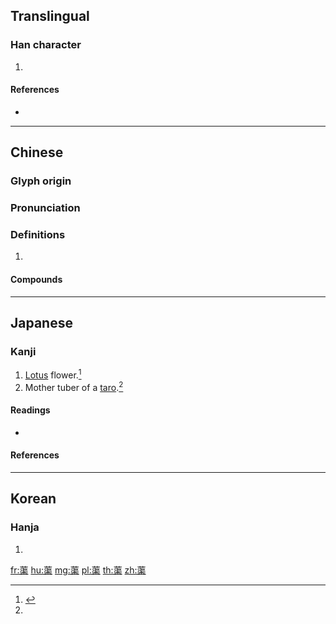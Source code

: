 {{character info/new}}
==Translingual==

===Han character===
{{Han char|rn=140|rad=艸|as=12|sn=18|four=44904|canj=TESD}}

# {{defn|Han|sort=艸12}}

====References====
* {{Han ref|kx=1057.430|dkj=31962|dj=1520.280|hdz=53284.070|uh=8556|ud=34134|bh=EAF8|bd=60152}}

----

==Chinese==
{{zh-forms}}

===Glyph origin===
{{Han etym}}

===Pronunciation===
{{zh-pron
|m=qú
|c=keoi4
|mc=y
|oc=y
|cat=
}}

===Definitions===
{{zh-hanzi}}

# {{rfdef|zh}}

====Compounds====
{{zh-der|芙蕖|蒗蕖}}

----

==Japanese==

===Kanji===
{{ja-kanji|grade=|rs=艸12}}

# [[lotus|Lotus]] flower.<ref name="gakken">{{cite-book|year=2002|author=Akiyasu Tōdō [''et al.'']|title=漢字源|ISBN=978-4053008893|passage=蕖}}</ref>
# Mother tuber of a [[taro]].<ref name="gakken"/>

====Readings====
* {{ja-readings|on=[[きょ]] (kyo), [[ご]] (go)|kun=[[おやいも]] (oyaimo)|nanori=}}

====References====
<references/>

----

==Korean==

===Hanja===
{{ko-hanja|hangeul=거|eumhun=|rv=geo|mr=kŏ|y=ke}}

# {{defn|lang=ko|sort=艸12}}

[[fr:蕖]]
[[hu:蕖]]
[[mg:蕖]]
[[pl:蕖]]
[[th:蕖]]
[[zh:蕖]]